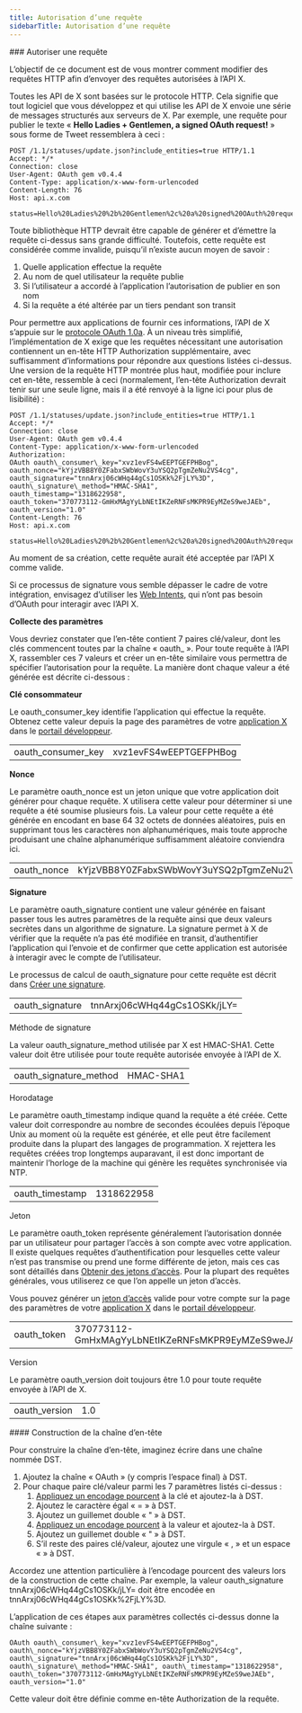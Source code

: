 ```yaml
---
title: Autorisation d’une requête
sidebarTitle: Autorisation d’une requête
---
```



<div id="authorizing-a-request">
  ### Autoriser une requête
</div>

L’objectif de ce document est de vous montrer comment modifier des requêtes HTTP afin d’envoyer des requêtes autorisées à l’API X.

Toutes les API de X sont basées sur le protocole HTTP. Cela signifie que tout logiciel que vous développez et qui utilise les API de X envoie une série de messages structurés aux serveurs de X. Par exemple, une requête pour publier le texte « **Hello Ladies + Gentlemen, a signed OAuth request!** » sous forme de Tweet ressemblera à ceci :

```
POST /1.1/statuses/update.json?include_entities=true HTTP/1.1
Accept: */*
Connection: close
User-Agent: OAuth gem v0.4.4
Content-Type: application/x-www-form-urlencoded
Content-Length: 76
Host: api.x.com

status=Hello%20Ladies%20%2b%20Gentlemen%2c%20a%20signed%20OAuth%20request%21
```

Toute bibliothèque HTTP devrait être capable de générer et d’émettre la requête ci-dessus sans grande difficulté. Toutefois, cette requête est considérée comme invalide, puisqu’il n’existe aucun moyen de savoir :

1. Quelle application effectue la requête
2. Au nom de quel utilisateur la requête publie
3. Si l’utilisateur a accordé à l’application l’autorisation de publier en son nom
4. Si la requête a été altérée par un tiers pendant son transit

Pour permettre aux applications de fournir ces informations, l’API de X s’appuie sur le [protocole OAuth 1.0a](http://tools.ietf.org/html/rfc5849). À un niveau très simplifié, l’implémentation de X exige que les requêtes nécessitant une autorisation contiennent un en-tête HTTP Authorization supplémentaire, avec suffisamment d’informations pour répondre aux questions listées ci-dessus. Une version de la requête HTTP montrée plus haut, modifiée pour inclure cet en-tête, ressemble à ceci (normalement, l’en-tête Authorization devrait tenir sur une seule ligne, mais il a été renvoyé à la ligne ici pour plus de lisibilité) :

```
POST /1.1/statuses/update.json?include_entities=true HTTP/1.1
Accept: */*
Connection: close
User-Agent: OAuth gem v0.4.4
Content-Type: application/x-www-form-urlencoded
Authorization:
OAuth oauth\_consumer\_key="xvz1evFS4wEEPTGEFPHBog",
oauth_nonce="kYjzVBB8Y0ZFabxSWbWovY3uYSQ2pTgmZeNu2VS4cg",
oauth_signature="tnnArxj06cWHq44gCs1OSKk%2FjLY%3D",
oauth\_signature\_method="HMAC-SHA1",
oauth_timestamp="1318622958",
oauth_token="370773112-GmHxMAgYyLbNEtIKZeRNFsMKPR9EyMZeS9weJAEb",
oauth_version="1.0"
Content-Length: 76
Host: api.x.com

status=Hello%20Ladies%20%2b%20Gentlemen%2c%20a%20signed%20OAuth%20request%21
```

Au moment de sa création, cette requête aurait été acceptée par l’API X comme valide.

Si ce processus de signature vous semble dépasser le cadre de votre intégration, envisagez d’utiliser les [Web Intents](https://dev.x.com/web/intents), qui n’ont pas besoin d’OAuth pour interagir avec l’API X.
 

**Collecte des paramètres**

Vous devriez constater que l’en-tête contient 7 paires clé/valeur, dont les clés commencent toutes par la chaîne « oauth_ ». Pour toute requête à l’API X, rassembler ces 7 valeurs et créer un en-tête similaire vous permettra de spécifier l’autorisation pour la requête. La manière dont chaque valeur a été générée est décrite ci-dessous :

**Clé consommateur**

Le oauth_consumer_key identifie l’application qui effectue la requête. Obtenez cette valeur depuis la page des paramètres de votre [application X](/fr/resources/fundamentals/developer-apps) dans le [portail développeur](/fr/resources/fundamentals/developer-portal).

|     |     |
| :--- | :--- |
| oauth_consumer_key | xvz1evFS4wEEPTGEFPHBog |

**Nonce**

Le paramètre oauth_nonce est un jeton unique que votre application doit générer pour chaque requête. X utilisera cette valeur pour déterminer si une requête a été soumise plusieurs fois. La valeur pour cette requête a été générée en encodant en base 64 32 octets de données aléatoires, puis en supprimant tous les caractères non alphanumériques, mais toute approche produisant une chaîne alphanumérique suffisamment aléatoire conviendra ici.

|     |     |
| :--- | :--- |
| oauth_nonce | kYjzVBB8Y0ZFabxSWbWovY3uYSQ2pTgmZeNu2VS4cg |

**Signature**

Le paramètre oauth_signature contient une valeur générée en faisant passer tous les autres paramètres de la requête ainsi que deux valeurs secrètes dans un algorithme de signature. La signature permet à X de vérifier que la requête n’a pas été modifiée en transit, d’authentifier l’application qui l’envoie et de confirmer que cette application est autorisée à interagir avec le compte de l’utilisateur.

Le processus de calcul de oauth_signature pour cette requête est décrit dans [Créer une signature](/fr/resources/fundamentals/authentication/oauth-1-0a/creating-a-signature).

|     |     |
| :--- | :--- |
| oauth_signature | tnnArxj06cWHq44gCs1OSKk/jLY= |

Méthode de signature

La valeur oauth_signature_method utilisée par X est HMAC-SHA1. Cette valeur doit être utilisée pour toute requête autorisée envoyée à l’API de X.

|     |     |
| :--- | :--- |
| oauth_signature_method | HMAC-SHA1 |

Horodatage

Le paramètre oauth_timestamp indique quand la requête a été créée. Cette valeur doit correspondre au nombre de secondes écoulées depuis l’époque Unix au moment où la requête est générée, et elle peut être facilement produite dans la plupart des langages de programmation. X rejettera les requêtes créées trop longtemps auparavant, il est donc important de maintenir l’horloge de la machine qui génère les requêtes synchronisée via NTP.

|     |     |
| :--- | :--- |
| oauth_timestamp | 1318622958 |

Jeton

Le paramètre oauth_token représente généralement l’autorisation donnée par un utilisateur pour partager l’accès à son compte avec votre application. Il existe quelques requêtes d’authentification pour lesquelles cette valeur n’est pas transmise ou prend une forme différente de jeton, mais ces cas sont détaillés dans [Obtenir des jetons d’accès](/fr/resources/fundamentals/authentication/oauth-1-0a/obtaining-user-access-tokens). Pour la plupart des requêtes générales, vous utiliserez ce que l’on appelle un jeton d’accès.

Vous pouvez générer un [jeton d’accès](/fr/resources/fundamentals/authentication/oauth-1-0a/obtaining-user-access-tokens) valide pour votre compte sur la page des paramètres de votre [application X](/fr/resources/fundamentals/developer-apps) dans le [portail développeur](/fr/resources/fundamentals/developer-portal).

|     |     |
| :--- | :--- |
| oauth_token | 370773112-GmHxMAgYyLbNEtIKZeRNFsMKPR9EyMZeS9weJAEb |

Version

Le paramètre oauth_version doit toujours être 1.0 pour toute requête envoyée à l’API de X.

|     |     |
| :--- | :--- |
| oauth_version | 1.0 |

<div id="building-the-header-string">
  #### Construction de la chaîne d’en-tête
</div>

Pour construire la chaîne d’en-tête, imaginez écrire dans une chaîne nommée DST.

1. Ajoutez la chaîne « OAuth » (y compris l’espace final) à DST.
2. Pour chaque paire clé/valeur parmi les 7 paramètres listés ci-dessus :
   1. [Appliquez un encodage pourcent](/fr/resources/fundamentals/authentication/oauth-1-0a/obtaining-user-access-tokens) à la clé et ajoutez-la à DST.
   2. Ajoutez le caractère égal « = » à DST.
   3. Ajoutez un guillemet double « &quot; » à DST.
   4. [Appliquez un encodage pourcent](/fr/resources/fundamentals/authentication/oauth-1-0a/obtaining-user-access-tokens) à la valeur et ajoutez-la à DST.
   5. Ajoutez un guillemet double « &quot; » à DST.
   6. S’il reste des paires clé/valeur, ajoutez une virgule « , » et un espace «  » à DST.

Accordez une attention particulière à l’encodage pourcent des valeurs lors de la construction de cette chaîne. Par exemple, la valeur oauth_signature tnnArxj06cWHq44gCs1OSKk/jLY= doit être encodée en tnnArxj06cWHq44gCs1OSKk%2FjLY%3D.

L’application de ces étapes aux paramètres collectés ci-dessus donne la chaîne suivante :

```
OAuth oauth\_consumer\_key="xvz1evFS4wEEPTGEFPHBog", oauth\_nonce="kYjzVBB8Y0ZFabxSWbWovY3uYSQ2pTgmZeNu2VS4cg", oauth\_signature="tnnArxj06cWHq44gCs1OSKk%2FjLY%3D", oauth\_signature\_method="HMAC-SHA1", oauth\_timestamp="1318622958", oauth\_token="370773112-GmHxMAgYyLbNEtIKZeRNFsMKPR9EyMZeS9weJAEb", oauth_version="1.0"
```

Cette valeur doit être définie comme en-tête Authorization de la requête.